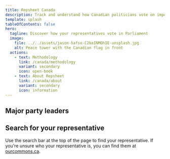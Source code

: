 ```yaml
---
title: Repsheet Canada
description: Track and understand how Canadian politicians vote on important bills.
template: splash
tableOfContents: false
hero:
  tagline: Discover how your representatives vote in Parliament
  image:
    file: ../../assets/jason-hafso-C2keINMOhIE-unsplash.jpg
    alt: Peace tower with the Canadian flag in front
  actions:
    - text: Methodology
      link: /canada/methodology
      variant: secondary
      icon: open-book
    - text: About Repsheet
      link: /canada/about
      variant: secondary
      icon: information
---
```



## Major party leaders

<CardGrid className="parties-list">
  <LinkCard
    title="Maxime Bernier"
    description="Leader of the People's Party of Canada"
    href="/canada/representative/maxime_bernier"
  />
  <PoliticianSummary
    name="Yves-François Blanchet"
    link="/canada/representative/Yves-François_Blanchet"
    description="Leader of the Bloc Québécois"
  />
  <LinkCard
    title="Mark Carney"
    description="Leader of the Liberal Party of Canada"
    href="/canada/representative/mark_carney"
  />
  <PoliticianSummary
    name="Elizabeth May"
    link="/canada/representative/Elizabeth_May"
    description="Leader of the Green Party of Canada"
  />
  <PoliticianSummary
    name="Pierre Poilievre"
    link="/canada/representative/Pierre_Poilievre"
    description="Leader of the Conservative Party of Canada"
  />
  <PoliticianSummary
    name="Jagmeet Singh"
    link="/canada/representative/Jagmeet_Singh"
    description="Leader of the New Democratic Party of Canada"
  />

</CardGrid>

## Search for your representative

Use the search bar at the top of the page to find your representative. If you're unsure who your representative is, you can find them at [ourcommons.ca](https://www.ourcommons.ca/members/en).
